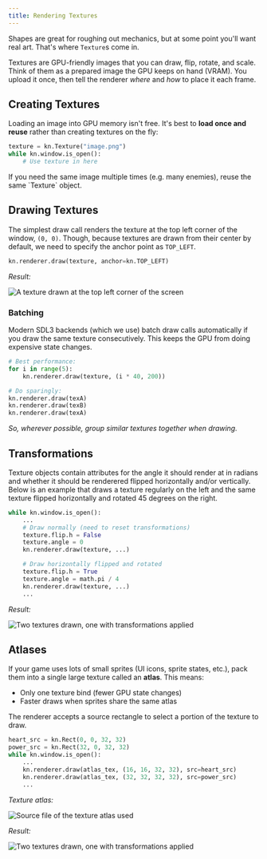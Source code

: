 ```yaml
---
title: Rendering Textures
---
```


Shapes are great for roughing out mechanics, but at some point you'll want real art.
That's where `Texture`s come in.

Textures are GPU-friendly images that you can draw, flip, rotate, and scale.
Think of them as a prepared image the GPU keeps on hand (VRAM).
You upload it once, then tell the renderer *where* and *how* to place it each frame.

## Creating Textures
Loading an image into GPU memory isn't free.
It's best to **load once and reuse** rather than creating textures on the fly:
```py
texture = kn.Texture("image.png")
while kn.window.is_open():
    # Use texture in here
```
<Note title="Beginner Tip">
If you need the same image multiple times (e.g. many enemies), reuse the same `Texture` object.
</Note>

## Drawing Textures
The simplest draw call renders the texture at the top left corner of the window, `(0, 0)`.
Though, because textures are drawn from their center by default, we need to specify the anchor point as `TOP_LEFT`.
```py
kn.renderer.draw(texture, anchor=kn.TOP_LEFT)
```

<p style={{marginBottom: 0}}><i>Result:</i></p>
<img src="/images/basic-tex-draw.png" alt="A texture drawn at the top left corner of the screen" />

### Batching
Modern SDL3 backends (which we use) batch draw calls automatically if you draw the same texture consecutively.
This keeps the GPU from doing expensive state changes.
```py
# Best performance:
for i in range(5):
    kn.renderer.draw(texture, (i * 40, 200))

# Do sparingly:
kn.renderer.draw(texA)
kn.renderer.draw(texB)
kn.renderer.draw(texA)
```
*So, wherever possible, group similar textures together when drawing.*

## Transformations
Texture objects contain attributes for the angle it should render at in radians and whether it should be renderered flipped horizontally and/or vertically.
Below is an example that draws a texture regularly on the left and the same texture flipped horizontally and rotated 45 degrees on the right.
```py
while kn.window.is_open():
    ...
    # Draw normally (need to reset transformations)
    texture.flip.h = False
    texture.angle = 0
    kn.renderer.draw(texture, ...)

    # Draw horizontally flipped and rotated
    texture.flip.h = True
    texture.angle = math.pi / 4
    kn.renderer.draw(texture, ...)
    ...
```

<p style={{marginBottom: 0}}><i>Result:</i></p>
<img src="/images/transformations.png" alt="Two textures drawn, one with transformations applied" />

## Atlases
If your game uses lots of small sprites (UI icons, sprite states, etc.), pack them into a single large texture called an **atlas**.
This means:
- Only one texture bind (fewer GPU state changes)
- Faster draws when sprites share the same atlas

The renderer accepts a source rectangle to select a portion of the texture to draw.
```py
heart_src = kn.Rect(0, 0, 32, 32)
power_src = kn.Rect(32, 0, 32, 32)
while kn.window.is_open():
    ...
    kn.renderer.draw(atlas_tex, (16, 16, 32, 32), src=heart_src)
    kn.renderer.draw(atlas_tex, (32, 32, 32, 32), src=power_src)
    ...
```

<p style={{marginBottom: 0}}><i>Texture atlas:</i></p>
<img src="/images/atlas-01.png" alt="Source file of the texture atlas used" />

<p style={{marginBottom: 0}}><i>Result:</i></p>
<img src="/images/atlas-02.png" alt="Two textures drawn, one with transformations applied" />